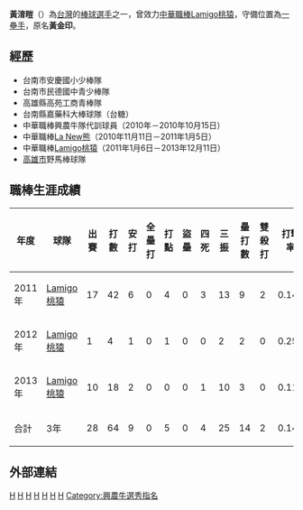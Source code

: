 {{nofootnotes|time=2022-05-12}}{{Infobox CPBL player|
bgcolor1= #069|
bgcolor2= #f00|
textcolor1= #fff|
textcolor2= #fff|
name=黃淯暟|
image=|
width=100|
position=一壘手|
team=|
number=|
bats=右|
throws=右|
birthdate={{birth_date_and_age|1986|11|9|mf=y}}|
birthplace=[[台灣|台灣]][[台南市|台南市]]|
debutdate=5月4日|
debutyear=2011年|
debutteam=Lamigo桃猿|
statyear=2013年6月7日|
stat1label=[[打擊率|打擊率]]|
stat1value=0.141|
stat2label=[[全壘打|全壘打]]|
stat2value=0|
stat3label=[[打點|打點]]|
stat3value=5|
teams=<nowiki></nowiki>
*[[La_New熊|La New熊]]（2010年11月11日－2011年1月5日）
*[[Lamigo桃猿|Lamigo桃猿]]（2011年1月6日－2013年12月11日）
}}
'''黃淯暟'''（{{bd|1986年|11月9日|||catIdx=黃}}）為[[台灣|台灣]]的[[棒球|棒球]][[選手|選手]]之一，曾效力[[中華職棒|中華職棒]][[Lamigo桃猿|Lamigo桃猿]]，守備位置為[[一壘手|一壘手]]，原名'''黃金印'''。

==經歷==
*台南市安慶國小少棒隊 
*台南市民德國中青少棒隊 
*高雄縣高苑工商青棒隊 
*台南縣嘉藥科大棒球隊（台糖） 
*中華職棒興農牛隊代訓球員（2010年－2010年10月15日） 
*中華職棒[[La_New熊|La New熊]]（2010年11月11日－2011年1月5日） 
*中華職棒[[Lamigo桃猿|Lamigo桃猿]]（2011年1月6日－2013年12月11日） 
*[[高雄市|高雄市]]野馬棒球隊 

==職棒生涯成績==
{|border=1 width="800px"
!年度!!球隊!!出賽!!打數!!安打!!全壘打!!打點!!盜壘!!四死!!三振!!壘打數!!雙殺打!!打擊率 
|- align=center
|2011年||[[Lamigo桃猿|Lamigo桃猿]]||17||42||6||0||4||0||3||13||9||2||0.143
|- align=center
|2012年||[[Lamigo桃猿|Lamigo桃猿]]||1||4||1||0||1||0||0||2||2||0||0.250
|- align=center
|2013年||[[Lamigo桃猿|Lamigo桃猿]]||10||18||2||0||0||0||1||10||3||0||0.111
|- align=center style="background:#069" align=middle
!合計!!3年!!28||64||9||0||5||0||4||25||14||2||0.141
|}

==外部連結==
{{台灣棒球維基館}}
{{中華職棒球員資料|id=R602|name=黃淯暟}}

{{棒球選手小作品}}
{{Taiwan-sport-bio-stub}}

[[Category:台灣棒球運動員|H]]
[[Category:La_New熊隊球員|H]]
[[Category:Lamigo桃猿隊球員|H]]
[[Category:高苑高級工商職業學校校友|H]]
[[Category:嘉南藥理大學校友|H]]
[[Category:台南市人|H]]
[[Category:黃姓|H]]
[[Category:興農牛選秀指名|Category:興農牛選秀指名]]